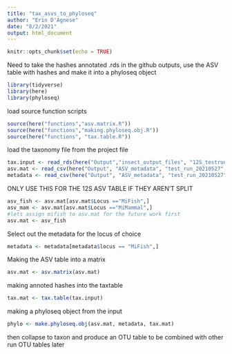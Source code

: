 ```yaml
---
title: "tax_asvs_to_phyloseq"
author: "Erin D'Agnese"
date: "8/2/2021"
output: html_document
---
```


```r
knitr::opts_chunk$set(echo = TRUE)
```

Need to take the hashes annotated .rds in the github outputs, use the ASV table with hashes and make it
into a phyloseq object


```r
library(tidyverse)
library(here)
library(phyloseq)

```
load source function scripts
```r
source(here("functions","asv.matrix.R"))
source(here("functions","making.phyloseq.obj.R"))
source(here("functions", "tax.table.R"))
```


load the taxonomy file from the project file
```r
tax.input <- read_rds(here("Output","insect_output_files", "12S_testrun", "hashes.annotated.rds"))
asv.mat <- read_csv(here("Output", "ASV_metadata", "test_run_20210527", "12S", "ASV_table.csv"))
metadata <- read_csv(here("Output", "ASV_metadata", "test_run_20210527", "20210528_testseq_creek_metadata.csv"))
```
ONLY USE THIS FOR THE 12S ASV TABLE IF THEY AREN'T SPLIT
```r
asv_fish <- asv.mat[asv.mat$Locus =="MiFish",]
asv_mam <- asv.mat[asv.mat$Locus =="MiMammal",]
#lets assign mifish to asv.mat for the future work first
asv.mat <- asv_fish
```

Select out the metadata for the locus of choice
```r
metadata <- metadata[metadata$locus == "MiFish",]
```


Making the ASV table into a matrix 
```r
asv.mat <- asv.matrix(asv.mat)
```

making annoted hashes into the taxtable
```r
tax.mat <- tax.table(tax.input)
```
making a phyloseq object from the input
```r
phylo <- make.phyloseq.obj(asv.mat, metadata, tax.mat)
```

then collapse to taxon and produce an OTU table to be combined with other run OTU tables later
